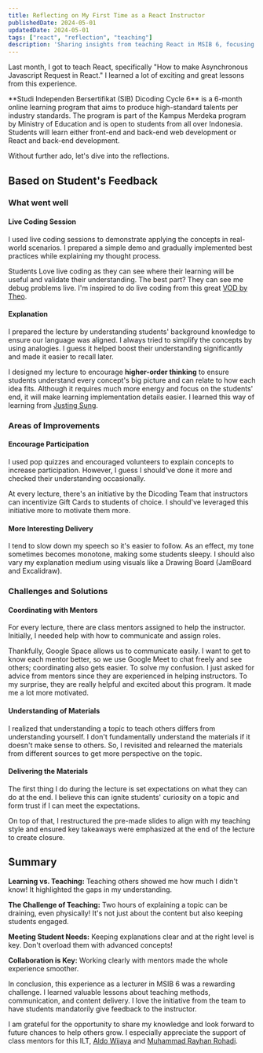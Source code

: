```yaml
---
title: Reflecting on My First Time as a React Instructor
publishedDate: 2024-05-01
updatedDate: 2024-05-01
tags: ["react", "reflection", "teaching"]
description: 'Sharing insights from teaching React in MSIB 6, focusing on live coding, student feedback, and mastering the art of effective communication.'
---
```


Last month, I got to teach React, specifically "How to make Asynchronous Javascript Request in React." I learned a lot of exciting and great lessons from this experience.

<SideNote headingText="Quick Context" variants="info">
    **Studi Independen Bersertifikat (SIB) Dicoding Cycle 6** is a 6-month online learning program that aims to produce high-standard talents per industry standards. The program is part of the Kampus Merdeka program by Ministry of Education and is open to students from all over Indonesia. Students will learn either front-end and back-end web development or React and back-end development.
</SideNote>

Without further ado, let's dive into the reflections.

## Based on Student's Feedback
### What went well
#### Live Coding Session

I used live coding sessions to demonstrate applying the concepts in real-world scenarios. I prepared a simple demo and gradually implemented best practices while explaining my thought process.

Students Love live coding as they can see where their learning will be useful and validate their understanding. The best part? They can see me debug problems live. I'm inspired to do live coding from this great [VOD by Theo](https://www.youtube.com/watch?v=jX7nTj05SYs&ab_channel=Theo-t3%E2%80%A4gg).

#### Explanation

I prepared the lecture by understanding students' background knowledge to ensure our language was aligned. I always tried to simplify the concepts by using analogies. I guess it helped boost their understanding significantly and made it easier to recall later.

I designed my lecture to encourage **higher-order thinking** to ensure students understand every concept's big picture and can relate to how each idea fits. Although it requires much more energy and focus on the students' end, it will make learning implementation details easier. I learned this way of learning from [Justing Sung](https://www.youtube.com/@JustinSung).

### Areas of Improvements
#### Encourage Participation

I used pop quizzes and encouraged volunteers to explain concepts to increase participation. However, I guess I should've done it more and checked their understanding occasionally.

At every lecture, there's an initiative by the Dicoding Team that instructors can incentivize Gift Cards to students of choice. I should've leveraged this initiative more to motivate them more.

#### More Interesting Delivery

I tend to slow down my speech so it's easier to follow. As an effect, my tone sometimes becomes monotone, making some students sleepy. I should also vary my explanation medium using visuals like a Drawing Board (JamBoard and Excalidraw).

### Challenges and Solutions
#### Coordinating with Mentors

For every lecture, there are class mentors assigned to help the instructor. Initially, I needed help with how to communicate and assign roles.

Thankfully, Google Space allows us to communicate easily. I want to get to know each mentor better, so we use Google Meet to chat freely and see others; coordinating also gets easier. To solve my confusion. I just asked for advice from mentors since they are experienced in helping instructors. To my surprise, they are really helpful and excited about this program. It made me a lot more motivated.

#### Understanding of Materials

I realized that understanding a topic to teach others differs from understanding yourself. I don't fundamentally understand the materials if it doesn't make sense to others. So, I revisited and relearned the materials from different sources to get more perspective on the topic.

#### Delivering the Materials

The first thing I do during the lecture is set expectations on what they can do at the end. I believe this can ignite students' curiosity on a topic and form trust if I can meet the expectations.

On top of that, I restructured the pre-made slides to align with my teaching style and ensured key takeaways were emphasized at the end of the lecture to create closure.

## Summary
**Learning vs. Teaching:** Teaching others showed me how much I didn't know! It highlighted the gaps in my understanding.

**The Challenge of Teaching:** Two hours of explaining a topic can be draining, even physically! It's not just about the content but also keeping students engaged.

**Meeting Student Needs:** Keeping explanations clear and at the right level is key. Don't overload them with advanced concepts!

**Collaboration is Key:** Working clearly with mentors made the whole experience smoother.

In conclusion, this experience as a lecturer in MSIB 6 was a rewarding challenge. I learned valuable lessons about teaching methods, communication, and content delivery. I love the initiative from the team to have students mandatorily give feedback to the instructor.

I am grateful for the opportunity to share my knowledge and look forward to future chances to help others grow. I especially appreciate the support of class mentors for this ILT, [Aldo Wijaya](https://www.linkedin.com/in/aldowijaya/) and [Muhammad Rayhan Rohadi](https://www.linkedin.com/in/mrayhanr4869/).
